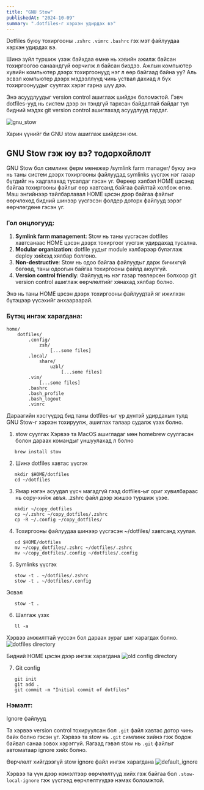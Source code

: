 ```yaml
---
title: "GNU Stow"
publishedAt: "2024-10-09"
summary: ".dotfiles-г хэрхэн удирдах вэ"
---
```


Dotfiles буюу тохиргооны `.zshrc` `.vimrc` `.bashrc` гэх мэт файлуудаа хэрхэн удирдах вэ.

Шинэ зүйл туршиж үзэж байхдаа өмнө нь хэвийн ажилж байсан тохиргоогоо санаандгүй өөрчилж л байсан биздээ.
Ажлын компьютер хувийн компьютер дээрх тохиргоонууд нэг л өөр байгаад байна уу? Аль эсвэл компьютер дээрх мэдээллүүд чинь уствал дахиад л бүх тохиргоонуудыг суулгах хэрэг гарна шүү дээ.

Энэ асуудлуудыг version control ашиглаж шийдэх боломжтой. Гэвч dotfiles-ууд нь систем дээр эн тэндгүй тархсан байдалтай байдаг тул бидний мэдэх
git version control ашиглахад асуудлууд гардаг.

![gnu_stow](/blog/gnu_stow/gnu_stow.png)

Харин үүнийг би GNU stow ашиглаж шийдсэн юм.

## GNU Stow гэж юу вэ? тодорхойлолт

GNU Stow бол симлинк ферм менежер /symlink farm manager/ буюу энэ нь таны систем дээрх тохиргооны файлуудад symlinks үүсгэж нэг газар бүгдийг нь хадгалахад тусалдаг гэсэн үг.
Өөрөөр хэлбэл HOME цэсэнд байгаа тохиргооны файлыг өөр хавтсанд байгаа файлтай холбож өгнө.
Маш энгийнээр тайлбарлавал HOME цэсэн дээр байгаа файлыг өөрчлөхөд бидний шинээр үүсгэсэн фолдер доторх файлууд зэрэг өөрчлөгдөнө гэсэн үг.

### Гол онцлогууд:

1. **Symlink farm management**: Stow нь таны үүсгэсэн dotfiles хавтсанаас HOME цэсэн дээрх тохиргоог үүсгэж удирдахад тусална.
2. **Modular organization**: dotfile уудыг module хэлбэрээр бүлэглэж deploy хийхэд хялбар болгоно.
3. **Non-destructive**: Stow нь одоо байгаа файлуудыг дарж бичихгүй бөгөөд, таны одоогын байгаа тохиргооны файлд аюулгүй.
4. **Version control friendly**: Файлууд нь нэг газар төвлөрсөн болхоор git version control ашиглаж өөрчлөлтийг хянахад хялбар болно.

Энэ нь таны HOME цэсэн дээрх тохиргооны файлуудтай яг ижилхэн бүтэцээр үүсэхийг анхаараарай.

### Бүтэц ингэж харагдана:

```
home/
    dotfiles/
        .config/
            zsh/
                [...some files]
        .local/
            share/
                uzbl/
                    [...some files]
        .vim/
            [...some files]
        .bashrc
        .bash_profile
        .bash_logout
        .vimrc
```

Дараагийн хэсгүүдэд бид таны dotfiles-ыг үр дүнтэй удирдахын тулд GNU Stow-г хэрхэн тохируулж, ашиглах талаар судалж үзэх болно.

1. stow суулгах
   Хэрвээ та MacOS ашигладаг мөн homebrew суулгасан болон дараах командыг уншуулахад л болно

```
   brew install stow
```

2. Шинэ dotfiles хавтас үүсгэх

```
   mkdir $HOME/dotfiles
   cd ~/dotfiles
```

3. Ямар нэгэн асуудал үүсч магадгүй гээд dotfiles-ыг ориг хувилбараас нь copy-хийж авъя. .zshrc файл дээр жишээ туршиж үзэе.

```
   mkdir ~/copy_dotfiles
   cp ~/.zshrc ~/copy_dotfiles/.zshrc
   cp -R ~/.config ~/copy_dotfiles/
```

4. Тохиргооны файлуудаа шинээр үүсгэсэн ~/dotfiles/ хавтсанд хуулая.

```
   cd $HOME/dotfiles
   mv ~/copy_dotfiles/.zshrc ~/dotfiles/.zshrc
   mv ~/copy_dotfiles/.config ~/dotfiles/.config
```

5. Symlinks үүсгэх

```
   stow -t . ~/dotfiles/.zshrc
   stow -t . ~/dotfiles/.config
```

Эсвэл

```
   stow -t .
```

6. Шалгаж үзэх

```
   ll -a
```

Хэрвээ амжилттай үүссэн бол дараах зураг шиг харагдах болно.
![dotfiles directory](/blog/gnu_stow/dotfiles_directory.png)

Бидний HOME цэсэн дээр ингэж харагдана
![old config directory](/blog/gnu_stow/old_config_directory.png)

7. Git config

```
   git init
   git add .
   git commit -m "Initial commit of dotfiles"
```

### Нэмэлт:

Ignore файлууд

Та хэрвээ version control тохируулсан бол `.git` файл хавтас дотор чинь байх болно гэсэн үг.
Хэрвээ та stow нь `.git` симлинк хийнэ гэж бодож байвал санаа зовох хэрэггүй. Яагаад гэвэл stow нь `.git` файлыг автоматаар ignore хийх болно.

Өөрчлөлт хийгдээгүй stow ignore файл ингэж харагдана
![default_ignore](/blog/gnu_stow/default_ignore.png)

Хэрвээ та үүн дээр нэмэлтээр өөрчлөлтүүд хийх гэж байгаа бол `.stow-local-ignore` гэж үүсгээд өөрчлөлтүүдээ нэмэх боломжтой.
